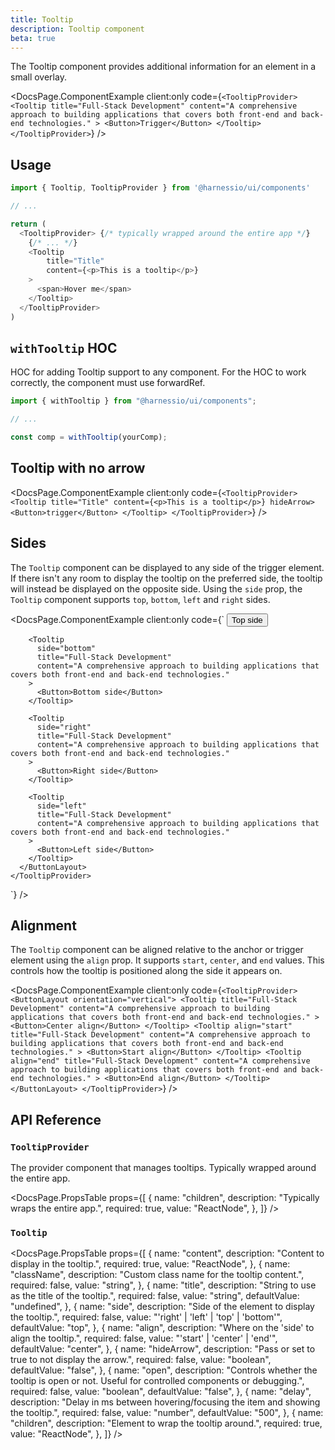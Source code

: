 ```yaml
---
title: Tooltip
description: Tooltip component
beta: true
---
```


The Tooltip component provides additional information for an element in a small overlay.


<DocsPage.ComponentExample
  client:only
  code={`<TooltipProvider>
    <Tooltip
        title="Full-Stack Development"
        content="A comprehensive approach to building applications that covers both front-end and back-end technologies."
    >
        <Button>Trigger</Button>
    </Tooltip>
</TooltipProvider>`}
/>

## Usage

```typescript jsx
import { Tooltip, TooltipProvider } from '@harnessio/ui/components'

// ...

return (
  <TooltipProvider> {/* typically wrapped around the entire app */}
    {/* ... */}
    <Tooltip
        title="Title"
        content={<p>This is a tooltip</p>}
    >
      <span>Hover me</span>
    </Tooltip>
  </TooltipProvider>
)
```

## `withTooltip` HOC

HOC for adding Tooltip support to any component.
For the HOC to work correctly, the component must use forwardRef.

```typescript jsx
import { withTooltip } from "@harnessio/ui/components";

// ...

const comp = withTooltip(yourComp);
```

## Tooltip with no arrow

<DocsPage.ComponentExample
  client:only
  code={`
    <TooltipProvider>
      <Tooltip title="Title" content={<p>This is a tooltip</p>} hideArrow>
        <Button>trigger</Button>
      </Tooltip>
    </TooltipProvider>
  `}
/>

## Sides

The `Tooltip` component can be displayed to any side of the trigger element. If there isn't any room to display the tooltip on the preferred side, the tooltip will instead be displayed on the opposite side. Using the `side` prop, the `Tooltip` component supports `top`, `bottom`, `left` and `right` sides.

<DocsPage.ComponentExample
  client:only
  code={`
    <TooltipProvider>
      <ButtonLayout orientation="vertical">
        <Tooltip
          title="Full-Stack Development"
          content="A comprehensive approach to building applications that covers both front-end and back-end technologies."
        >
          <Button>Top side</Button>
        </Tooltip>

        <Tooltip
          side="bottom"
          title="Full-Stack Development"
          content="A comprehensive approach to building applications that covers both front-end and back-end technologies."
        >
          <Button>Bottom side</Button>
        </Tooltip>

        <Tooltip
          side="right"
          title="Full-Stack Development"
          content="A comprehensive approach to building applications that covers both front-end and back-end technologies."
        >
          <Button>Right side</Button>
        </Tooltip>

        <Tooltip
          side="left"
          title="Full-Stack Development"
          content="A comprehensive approach to building applications that covers both front-end and back-end technologies."
        >
          <Button>Left side</Button>
        </Tooltip>
      </ButtonLayout>
    </TooltipProvider>

`}
/>

## Alignment

The `Tooltip` component can be aligned relative to the anchor or trigger element using the `align` prop. It supports `start`, `center`, and `end` values. This controls how the tooltip is positioned along the side it appears on.

<DocsPage.ComponentExample
  client:only
  code={`
    <TooltipProvider>
      <ButtonLayout orientation="vertical">
      <Tooltip
        title="Full-Stack Development"
        content="A comprehensive approach to building applications that covers both front-end and back-end technologies."
      >
        <Button>Center align</Button>
      </Tooltip>
      <Tooltip
        align="start"
        title="Full-Stack Development"
        content="A comprehensive approach to building applications that covers both front-end and back-end technologies."
      >
        <Button>Start align</Button>
      </Tooltip>
      <Tooltip
        align="end"
        title="Full-Stack Development"
        content="A comprehensive approach to building applications that covers both front-end and back-end technologies."
      >
        <Button>End align</Button>
      </Tooltip>
      </ButtonLayout>
    </TooltipProvider>
  `}
/>

## API Reference

### `TooltipProvider`

The provider component that manages tooltips. Typically wrapped around the entire app.

<DocsPage.PropsTable
  props={[
    {
      name: "children",
      description: "Typically wraps the entire app.",
      required: true,
      value: "ReactNode",
    },
  ]}
/>

### `Tooltip`

<DocsPage.PropsTable
  props={[
    {
      name: "content",
      description: "Content to display in the tooltip.",
      required: true,
      value: "ReactNode",
    },
    {
      name: "className",
      description: "Custom class name for the tooltip content.",
      required: false,
      value: "string",
    },
    {
      name: "title",
      description: "String to use as the title of the tooltip.",
      required: false,
      value: "string",
      defaultValue: "undefined",
    },
    {
      name: "side",
      description: "Side of the element to display the tooltip.",
      required: false,
      value: "'right' | 'left' | 'top' | 'bottom'",
      defaultValue: "top",
    },
    {
      name: "align",
      description: "Where on the 'side' to align the tooltip.",
      required: false,
      value: "'start' | 'center' | 'end'",
      defaultValue: "center",
    },
    {
      name: "hideArrow",
      description: "Pass or set to true to not display the arrow.",
      required: false,
      value: "boolean",
      defaultValue: "false",
    },
    {
      name: "open",
      description:
        "Controls whether the tooltip is open or not. Useful for controlled components or debugging.",
      required: false,
      value: "boolean",
      defaultValue: "false",
    },
    {
      name: "delay",
      description:
        "Delay in ms between hovering/focusing the item and showing the tooltip.",
      required: false,
      value: "number",
      defaultValue: "500",
    },
    {
      name: "children",
      description: "Element to wrap the tooltip around.",
      required: true,
      value: "ReactNode",
    },
  ]}
/>
